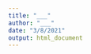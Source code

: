 ```yaml
---
title: "___"
author: "___"
date: "3/8/2021"
output: html_document
---
```


<!--- Consignes
Ce fichier doit permettre de comprendre les différentes table de la base de données. Ce fichier doit permettre de savoir si il y a des valeurs manquantes, les types de variables étudiées,...
--->
